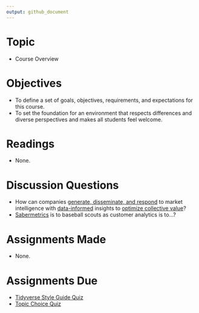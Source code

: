 ```yaml
---
output: github_document
---
```


# Topic

- Course Overview

# Objectives

- To define a set of goals, objectives, requirements, and expectations for this
course.
- To set the foundation for an environment that respects differences and diverse
perspectives and makes all students feel welcome.

# Readings

- None.

# Discussion Questions

- How can companies [generate, disseminate, and respond][kohli and jaworski] to
market intelligence with [data-informed][parker] insights to 
[optimize collective value][donaldson and walsh]?
- [Sabermetrics][moneyball] is to baseball scouts as customer analytics is
to...?

# Assignments Made

- None.

# Assignments Due

- [Tidyverse Style Guide Quiz][tidyverse quiz]
- [Topic Choice Quiz][topic choice quiz]

[donaldson and walsh]: https://www.sciencedirect.com/science/article/pii/S0191308515000088
[kohli and jaworski]: https://pdfs.semanticscholar.org/82e7/864936822e1c97d5ebc9996fab705defcfdb.pdf
[moneyball]: https://www.imdb.com/title/tt1210166/
[parker]: https://twitter.com/hspter/status/872135582100578304
[tidyverse quiz]: https://goo.gl/forms/TDZ83cKuWPtOVYzW2
[topic choice quiz]: https://goo.gl/forms/nz0w8G2LuZOZbZxi2